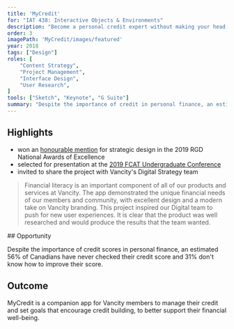 ```yaml
---
title: 'MyCredit'
for: "IAT 438: Interactive Objects & Environments"
description: "Become a personal credit expert without making your head hurt"
order: 3
imagePath: 'MyCredit/images/featured'
year: 2018
tags: ["Design"]
roles: [
	"Content Strategy",
	"Project Management",
	"Interface Design",
	"User Research",
]
tools: ["Sketch", "Keynote", "G Suite"]
summary: "Despite the importance of credit in personal finance, an estimated 56% of Canadians have never checked their credit score and 31% don't know how to improve their score (<a href='https://newsroom.bmo.com/2015-02-27-Out-of-Sight-Out-of-Mind-Over-Half-of-Canadians-Have-Never-Checked-Their-Credit-Score'>BMO, 2016</a>). We saw this as an opportunity to support people in learning about credit through a mobile app offered by Vancity, a local credit union. The project was sent to Vancity directors, who invited us to present to their Digital Services team at their head office in Vancouver."
---
```


## Highlights

- won an [honourable mention](https://www.rgd.ca/2018/09/04/congratulations-to-our-2019-national-awards-of-excellence.php#docs-internal-guid-8b12db13-7fff-fd20-57be-3578a89ef87b) for strategic design in the 2019 RGD National Awards of Excellence
- selected for presentation at the [2019 FCAT Undergraduate Conference](https://www.sfu.ca/fcat/events/ugc/2019-fcat-undergraduate-conference.html)
- invited to share the project with Vancity's Digital Strategy team

<Blockquote source="Aaron Walker ✦ Manager, User Experience at Vancity">
	Financial literacy is an important component of all of our products and
	services at Vancity. The app demonstrated the unique financial needs of our
	members and community, with excellent design and a modern take on Vancity
	branding. This project inspired our Digital team to push for new user
	experiences. It is clear that the product was well researched and would
	produce the results that the team wanted.
</Blockquote>
## Opportunity

Despite the importance of credit scores in personal finance, an estimated 56% of Canadians have never checked their credit score and 31% don't know how to improve their score.

<MagicVideo source="vimeo" path="305425536" />

## Outcome

MyCredit is a companion app for Vancity members to manage their credit and set goals that encourage credit building, to better support their financial well-being.

<MagicVideo source="vimeo" path="305425815" />
